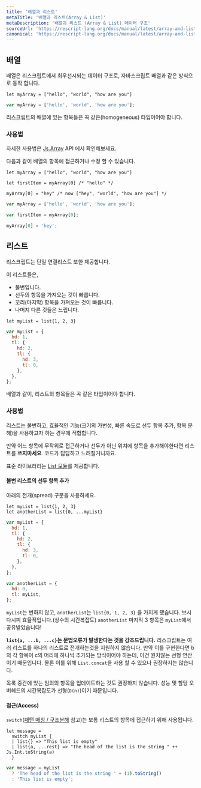 ```yaml
---
title: '배열과 리스트'
metaTitle: '배열과 리스트(Array & List)'
metaDescription: '배열과 리스트 (Array & List) 데이터 구조'
sourceUrl: 'https://rescript-lang.org/docs/manual/latest/array-and-list'
canonical: 'https://rescript-lang.org/docs/manual/latest/array-and-list'
---
```


## 배열

배열은 리스크립트에서 최우선시되는 데이터 구조로, 자바스크립트 배열과 같은 방식으로 동작 합니다.

```reason
let myArray = ["hello", "world", "how are you"]
```

```js
var myArray = ['hello', 'world', 'how are you'];
```

리스크립트의 배열에 있는 항목들은 꼭 같은(homogeneous) 타입이어야 합니다.

### 사용법

자세한 사용법은 [Js.Array](https://rescript-lang.org/docs/manual/latest/api/js/array) API 에서 확인해보세요.

다음과 같이 배열의 항목에 접근하거나 수정 할 수 있습니다.

```reason
let myArray = ["hello", "world", "how are you"]

let firstItem = myArray[0] /* "hello" */

myArray[0] = "hey" /* now ["hey", "world", "how are you"] */
```

```js
var myArray = ['hello', 'world', 'how are you'];

var firstItem = myArray[0];

myArray[0] = 'hey';
```

## 리스트

리스크립트는 단일 연결리스트 또한 제공합니다.

이 리스트들은,

- 불변입니다.
- 선두의 항목을 가져오는 것이 빠릅니다.
- 꼬리(마지막) 항목을 가져오는 것이 빠릅니다.
- 나머지 다른 것들은 느립니다.

```reason
let myList = list{1, 2, 3}
```

```js
var myList = {
  hd: 1,
  tl: {
    hd: 2,
    tl: {
      hd: 3,
      tl: 0,
    },
  },
};
```

배열과 같이, 리스트의 항목들은 꼭 같은 타입이어야 합니다.

### 사용법

리스트는 불변하고, 효율적인 기능(크기의 가변성, 빠른 속도로 선두 항목 추가, 항목 분해)을 사용하고자 하는 경우에 적합합니다.

만약 어느 항목에 무작위로 접근하거나 선두가 아닌 위치에 항목을 추가해야한다면 리스트를 **쓰지마세요**. 코드가 답답하고 느려질거니까요.

표준 라이브러리는 [List 모듈](https://rescript-lang.org/docs/manual/latest/api/js/list)를 제공합니다.

#### 불변 리스트의 선두 항목 추가

아래의 전개(spread) 구문을 사용하세요.

```reason
let myList = list{1, 2, 3}
let anotherList = list{0, ...myList}
```

```js
var myList = {
  hd: 1,
  tl: {
    hd: 2,
    tl: {
      hd: 3,
      tl: 0,
    },
  },
};

var anotherList = {
  hd: 0,
  tl: myList,
};
```

`myList`는 변하지 않고, `anotherList`는 `list{0, 1, 2, 3}` 을 가지게 됐습니다. 보시다시피 효율적입니다.(상수의 시간복잡도) `anotherList` 마지막 3 항목은 `myList`에서 공유받았습니다!

**`list{a, ...b, ...c}`는 문법오류가 발생한다는 것을 강조드립니다.** 리스크립트는 여러 리스트를 하나의 리스트로 전개하는것을 지원하지 않습니다. 만약 이를 구현한다면 b의 각 항목이 c의 머리에 하나씩 추가되는 방식이어야 하는데, 이건 원치않는 선형 연산이기 때문입니다. 물론 이를 위해 `List.concat`을 사용 할 수 있으나 권장하지는 않습니다.

목록 중간에 있는 임의의 항목을 업데이트하는 것도 권장하지 않습니다. 성능 및 할당 오버헤드의 시간복잡도가 선형(`O(n)`)이기 때문입니다.

#### 접근(Access)

`switch`([패턴 매칭 / 구조분해](15-Pattern-Matching-Destructuring) 참고)는 보통 리스트의 항목에 접근하기 위해 사용됩니다.

```reason
let message =
  switch myList {
  | list{} => "This list is empty"
  | list{a, ...rest} => "The head of the list is the string " ++ Js.Int.toString(a)
  }
```

```js
var message = myList
  ? 'The head of the list is the string ' + (1).toString()
  : 'This list is empty';
```
